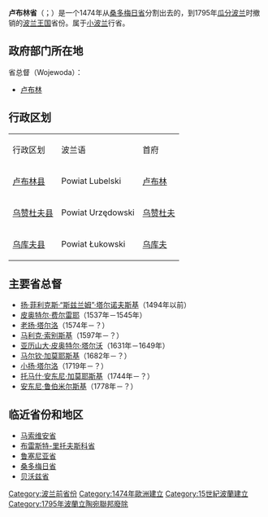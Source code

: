 {{Unreferenced|time=2009-2-15}}
{{Infobox Former Subdivision
|conventional_long_name = 卢布林省
|common_name = 卢布林
|native_name = Palatinatus Lublinensis<br>Województwo Lubelskie
|subdivision = 省
|nation      = [[波兰立陶宛联邦|波兰]]¹
|year_start  = 1474年
|event_end   = [[瓜分波兰|第三次瓜分波兰]]
|year_end    = 1795年
|date_end    = 10月24日
|p1          = 桑多梅日省
|image_p1    = [[File:POL_województwo_sandomierskie_IRP_COA.svg|20px]]
|s1          = 新加利西亚
|flag_s1     = Flag of the Habsburg Monarchy.svg
|image_coat  = POL województwo lubelskie IRP COA.svg
|image_map   = LubelskieIRP.png
|image_map_caption =1635年卢布林省在[[波兰立陶宛联邦|波兰立陶宛联邦]]的历史
|capital     =卢布林
|stat_area1  = 10230
|stat_year1  = 
|stat_pop1   = 
|political_subdiv = [[县_(波兰)|城镇县]]：3<br>[[县_(波兰)|陆地县]]：2
|footnotes   = ¹波兰王国省份属于[[波兰立陶宛联邦|波兰立陶宛联邦]]。1569年以前属于[[立陶宛大公国|立陶宛大公国]]。
}}
'''卢布林省'''（{{lang-la|Palatinatus Lublinensis}}；{{lang-pl|Województwo Lubelskie}}）是一个1474年从[[桑多梅日省|桑多梅日省]]分割出去的，到1795年[[瓜分波兰|瓜分波兰]]时撤销的[[波兰立陶宛联邦|波兰王国]]省份。属于[[小波兰|小波兰]]行省。

==政府部门所在地==
省总督（Wojewoda）：
*[[卢布林|卢布林]]

==行政区划==
{|border=1
|- style="background:#c0c0c0"
| 行政区划||波兰语||首府
|-
| [[卢布林县|卢布林县]]|| Powiat Lubelski||[[卢布林|卢布林]]
|-
| [[乌赞杜夫县|乌赞杜夫县]]|| Powiat Urzędowski||[[乌赞杜夫|乌赞杜夫]]
|-
| [[乌库夫县|乌库夫县]]|| Powiat Łukowski||[[乌库夫|乌库夫]]
|}

==主要省总督==
*[[扬·菲利克斯·“斯兹兰姆”·塔尔诺夫斯基|扬·菲利克斯·“斯兹兰姆”·塔尔诺夫斯基]]（1494年以前）
*[[皮奥特尔·费尔雷耶|皮奥特尔·费尔雷耶]]（1537年－1545年）
*[[扬·塔尔洛_(1527-1587)|老扬·塔尔洛]]（1574年－？）
*[[马利克·索别斯基|马利克·索别斯基]]（1597年－？）
*[[亚历山大·皮奥特尔·塔尔沃|亚历山大·皮奥特尔·塔尔沃]]（1631年－1649年）
*[[马尔钦·加莫耶斯基|马尔钦·加莫耶斯基]]（1682年－？）
*[[扬·塔尔洛_(1684-1750)|小扬·塔尔洛]]（1719年－？）
*[[托马什·安东尼·加莫耶斯基|托马什·安东尼·加莫耶斯基]]（1744年－？）
*[[安东尼·鲁伯米尔斯基|安东尼·鲁伯米尔斯基]]（1778年－？）

==临近省份和地区==
*[[马索维安省_(1526-1795)|马索维安省]]
*[[布雷斯特-里托夫斯科省|布雷斯特-里托夫斯科省]]
*[[鲁塞尼亚省|鲁塞尼亚省]]
*[[桑多梅日省|桑多梅日省]]
*[[贝沃兹省|贝沃兹省]]

{{Administrative division of the Polish-Lithuanian Commonwealth}}
{{Authority control}}

[[Category:波兰前省份|Category:波兰前省份]]
[[Category:1474年歐洲建立|Category:1474年歐洲建立]]
[[Category:15世紀波蘭建立|Category:15世紀波蘭建立]]
[[Category:1795年波蘭立陶宛聯邦廢除|Category:1795年波蘭立陶宛聯邦廢除]]

{{Poland-stub}}